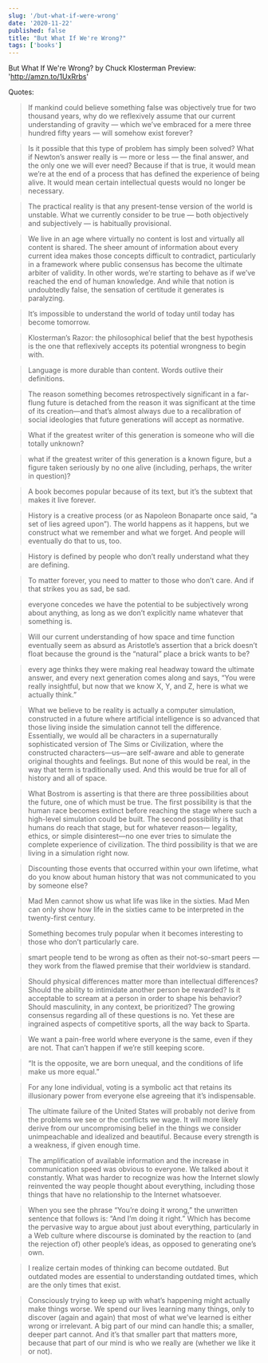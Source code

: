 ```yaml
---
slug: '/but-what-if-were-wrong'
date: '2020-11-22'
published: false
title: "But What If We're Wrong?"
tags: ['books']
---
```


But What If We're Wrong?
by Chuck Klosterman
Preview: 'http://amzn.to/1UxRrbs'

Quotes:

> If mankind could believe something false was objectively true for two thousand years, why do we reflexively assume that our current understanding of gravity — which we’ve embraced for a mere three hundred fifty years — will somehow exist forever?

> Is it possible that this type of problem has simply been solved? What if Newton’s answer really is — more or less — the final answer, and the only one we will ever need? Because if that is true, it would mean we’re at the end of a process that has defined the experience of being alive. It would mean certain intellectual quests would no longer be necessary.

> The practical reality is that any present-tense version of the world is unstable. What we currently consider to be true — both objectively and subjectively — is habitually provisional.

> We live in an age where virtually no content is lost and virtually all content is shared. The sheer amount of information about every current idea makes those concepts difficult to contradict, particularly in a framework where public consensus has become the ultimate arbiter of validity. In other words, we’re starting to behave as if we’ve reached the end of human knowledge. And while that notion is undoubtedly false, the sensation of certitude it generates is paralyzing.

> It’s impossible to understand the world of today until today has become tomorrow.

> Klosterman’s Razor: the philosophical belief that the best hypothesis is the one that reflexively accepts its potential wrongness to begin with.

> Language is more durable than content. Words outlive their definitions.

> The reason something becomes retrospectively significant in a far-flung future is detached from the reason it was significant at the time of its creation—and that’s almost always due to a recalibration of social ideologies that future generations will accept as normative.

> What if the greatest writer of this generation is someone who will die totally unknown?

> what if the greatest writer of this generation is a known figure, but a figure taken seriously by no one alive (including, perhaps, the writer in question)?

> A book becomes popular because of its text, but it’s the subtext that makes it live forever.

> History is a creative process (or as Napoleon Bonaparte once said, “a set of lies agreed upon”). The world happens as it happens, but we construct what we remember and what we forget. And people will eventually do that to us, too.

> History is defined by people who don’t really understand what they are defining.

> To matter forever, you need to matter to those who don’t care. And if that strikes you as sad, be sad.

> everyone concedes we have the potential to be subjectively wrong about anything, as long as we don’t explicitly name whatever that something is.

> Will our current understanding of how space and time function eventually seem as absurd as Aristotle’s assertion that a brick doesn’t float because the ground is the “natural” place a brick wants to be?

> every age thinks they were making real headway toward the ultimate answer, and every next generation comes along and says, “You were really insightful, but now that we know X, Y, and Z, here is what we actually think.”

> What we believe to be reality is actually a computer simulation, constructed in a future where artificial intelligence is so advanced that those living inside the simulation cannot tell the difference. Essentially, we would all be characters in a supernaturally sophisticated version of The Sims or Civilization, where the constructed characters—us—are self-aware and able to generate original thoughts and feelings. But none of this would be real, in the way that term is traditionally used. And this would be true for all of history and all of space.

> What Bostrom is asserting is that there are three possibilities about the future, one of which must be true. The first possibility is that the human race becomes extinct before reaching the stage where such a high-level simulation could be built. The second possibility is that humans do reach that stage, but for whatever reason— legality, ethics, or simple disinterest—no one ever tries to simulate the complete experience of civilization. The third possibility is that we are living in a simulation right now.

> Discounting those events that occurred within your own lifetime, what do you know about human history that was not communicated to you by someone else?

> Mad Men cannot show us what life was like in the sixties. Mad Men can only show how life in the sixties came to be interpreted in the twenty-first century.

> Something becomes truly popular when it becomes interesting to those who don’t particularly care.

> smart people tend to be wrong as often as their not-so-smart peers — they work from the flawed premise that their worldview is standard.

> Should physical differences matter more than intellectual differences? Should the ability to intimidate another person be rewarded? Is it acceptable to scream at a person in order to shape his behavior? Should masculinity, in any context, be prioritized? The growing consensus regarding all of these questions is no. Yet these are ingrained aspects of competitive sports, all the way back to Sparta.

> We want a pain-free world where everyone is the same, even if they are not. That can’t happen if we’re still keeping score.

> “It is the opposite, we are born unequal, and the conditions of life make us more equal.”

> For any lone individual, voting is a symbolic act that retains its illusionary power from everyone else agreeing that it’s indispensable.

> The ultimate failure of the United States will probably not derive from the problems we see or the conflicts we wage. It will more likely derive from our uncompromising belief in the things we consider unimpeachable and idealized and beautiful. Because every strength is a weakness, if given enough time.

> The amplification of available information and the increase in communication speed was obvious to everyone. We talked about it constantly. What was harder to recognize was how the Internet slowly reinvented the way people thought about everything, including those things that have no relationship to the Internet whatsoever.

> When you see the phrase “You’re doing it wrong,” the unwritten sentence that follows is: “And I’m doing it right.” Which has become the pervasive way to argue about just about everything, particularly in a Web culture where discourse is dominated by the reaction to (and the rejection of) other people’s ideas, as opposed to generating one’s own.

> I realize certain modes of thinking can become outdated. But outdated modes are essential to understanding outdated times, which are the only times that exist.

> Consciously trying to keep up with what’s happening might actually make things worse. We spend our lives learning many things, only to discover (again and again) that most of what we’ve learned is either wrong or irrelevant. A big part of our mind can handle this; a smaller, deeper part cannot. And it’s that smaller part that matters more, because that part of our mind is who we really are (whether we like it or not).
